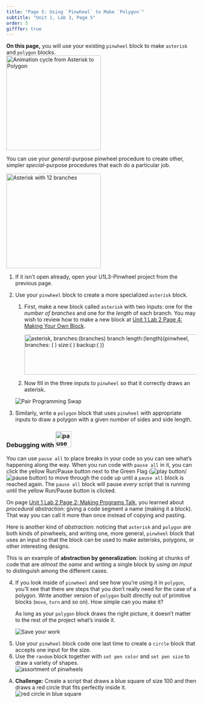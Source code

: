 ```yaml
---
title: "Page 5: Using `Pinwheel` to Make `Polygon`"
subtitle: "Unit 1, Lab 3, Page 5"
order: 5
gifffer: true
---
```


::: learn
<strong>On this page,</strong> you will use your existing `pinwheel` block to make `asterisk` and `polygon` blocks.<br /> <img src="/img/1-introduction/Blockswith-Inputs_img/asteriskpolygonCycle.gif" title="Animation cycle from Asterisk to Polygon" alt="Animation cycle from Asterisk to Polygon" class="ms-4" height="250"/>
:::

<p>You can use your <em>general</em>-purpose pinwheel procedure to create other, simpler <em>special</em>-purpose procedures that each do a particular job.</p>

::: forYouToDo
<img src="/img/1-introduction/asterisk-new.png" title="Asterisk with 12 branches" alt="Asterisk with 12 branches" class="float-end" height="250"/>

<ol>

<li>If it isn't open already, open your U1L3-Pinwheel project from the previous page.</li>

<li>

Use your `pinwheel` block to create a more specialized `asterisk` block.

<ol>

<li>First, make a new block called `asterisk` with two inputs: one for the <var>number of branches</var> and one for the <var>length</var> of each branch. You may wish to review how to make a new block at <a href="/unit-1/lab-2/4-making-a-new-block.html" title="Unit 1 Lab 2 Page 4: Making Your Own Block">Unit 1 Lab 2 Page 4: Making Your Own Block</a>.</li>

<img src="/img/1-introduction/asterisk-using-pinwheel.png" title="asterisk, branches:(branches) branch length:(length){pinwheel, branches: ( ) size:( ) backup:( )}" alt="asterisk, branches:(branches) branch length:(length){pinwheel, branches: ( ) size:( ) backup:( )}" width="507" height="106"/>

<li>Now fill in the three inputs to `pinwheel` so that it correctly draws an asterisk.</li>

</ol>

</li>

<img src="/img/icons/pair-programming-swap.png" title="Pair Programming Swap" alt="Pair Programming Swap" class="inline"/>

<li>Similarly, write a `polygon` block that uses `pinwheel` with appropriate inputs to draw a polygon with a given number of sides and side length.<br /></li>

</ol>

::: takeNote
### <strong>Debugging with <img src="/img/2-complexity/Debugging/pause-all-block.png" title="pause all" alt="pause all" height="42"/></strong>

<p>You can use `pause all` to place breaks in your code so you can see what's happening along the way. When you run code with `pause all` in it, you can click the yellow Run/Pause button next to the Green Flag (<img src="/img/sys/play-button.png" title="play button" alt="play button"/>/<img src="/img/1-introduction/pause_button.png" title="pause button" alt="pause button"/>) to move through the code up until a `pause all` block is reached again. The `pause all` block will pause <em>every</em> script that is running until the yellow Run/Pause button is clicked.</p>
:::
:::

::: takeNote
::: sidenoteBig
<p>On page <a href="/unit-1/lab-2/2-gossip.html" title="Unit 1 Lab 2 Page 2: Making Programs Talk">Unit 1 Lab 2 Page 2: Making Programs Talk</a>, you learned about <em>procedural abstraction:</em> giving a code segment a name (making it a block). That way you can call it more than once instead of copying and pasting.</p>
:::


<p>Here is another kind of <em>abstraction</em>: noticing that `asterisk` and `polygon` are both kinds of pinwheels, and writing one, more general, `pinwheel` block that uses an input so that the block can be used to make asterisks, polygons, or other interesting designs.</p>

<p>This is an example of <strong>abstraction by generalization</strong>: looking at chunks of code that are <em>almost the same</em> and writing a single block by <em>using an input</em> to distinguish among the different cases.</p>
:::

::: forYouToDo
<ol start="4">

<li>If you look inside of `pinwheel` and see how you're using it in `polygon`, you'll see that there are steps that you don't really need for the case of a polygon. Write another version of `polygon` built directly out of primitive blocks (`move`, `turn` and so on). How simple can you make it?</li>

::: takeNote

As long as your `polygon` block draws the right picture, it doesn't matter to the rest of the project what's inside it.
:::

<img src="/img/icons/save-now.png" title="Save your work" alt="Save your work" class="inline"/>

</ol>
:::

::: ifTime
<ol start="5">

<li>Use your `pinwheel` block code one last time to create a `circle` block that accepts one input for the size.</li>

<li>Use the `random` block together with `set pen color` and `set pen size` to draw a variety of shapes.<br /> <img src="/img/1-introduction/assorted-pinwheels.png" title="assortment of pinwheels" alt="assortment of pinwheels" class="ms-4"/></li>

</ol>
:::

::: takeItFurther
<ol type="A">

<li><strong>Challenge:</strong> Create a script that draws a blue square of size 100 and then draws a red circle that fits perfectly inside it.<br /> <img src="/img/1-introduction/red-circle-in-blue-square.png" title="red circle in blue square" alt="red circle in blue square" class="ms-4"/><br /></li>

</ol>
:::
